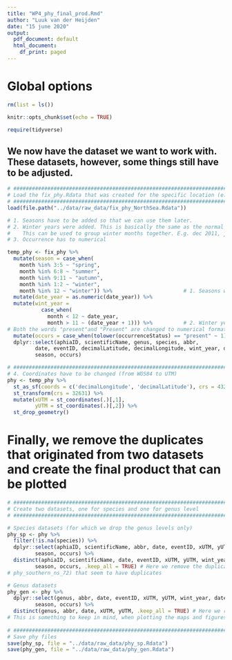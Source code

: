 ```yaml
---
title: "WP4_phy_final_prod.Rmd"
author: "Luuk van der Heijden"
date: "15 june 2020"
output:
  pdf_document: default
  html_document:
    df_print: paged
---
```


# Global options

```r
rm(list = ls())

knitr::opts_chunk$set(echo = TRUE)

require(tidyverse)
```

## We now have the dataset we want to work with. These datasets, however, some things still have to be adjusted. 

```r

# #############################################################################
# Load the fix_phy.Rdata that was created for the specific location (e.g. NorthSea)
# #############################################################################
load(file.path("../data/raw_data/fix_phy_NorthSea.Rdata"))

# 1. Seasons have to be added so that we can use them later. 
# 2. Winter years were added. This is basically the same as the normal year, except for december in which we add a year
#    This can be used to group winter months together. E.g. dec 2011, jan 2012 and feb 2012 are all in one winter season
# 3. Occurrence has to numerical

temp_phy <- fix_phy %>%
  mutate(season = case_when(
    month %in% 3:5 ~ "spring",
    month %in% 6:8 ~ "summer",
    month %in% 9:11 ~ "autumn",
    month %in% 1:2 ~ "winter",
    month %in% 12 ~ "winter")) %>%                       # 1. Seasons were added
  mutate(date_year = as.numeric(date_year)) %>%
  mutate(wint_year = 
           case_when(
             month < 12 ~ date_year,
             month > 11 ~ (date_year + 1))) %>%          # 2. Winter year was assigned 
# Both the words "present"and "Present" are changed to numerical format (or 1)
  mutate(occurs = case_when(tolower(occurrenceStatus) == "present" ~ 1)) %>% 
  dplyr::select(aphiaID, scientificName, genus, species, abbr,
         date, eventID, decimalLatitude, decimalLongitude, wint_year, date_year,
         season, occurs) 

# #############################################################################
# 4. Coordinates have to be changed (from WGS84 to UTM)
phy <- temp_phy %>% 
  st_as_sf(coords = c('decimalLongitude', 'decimalLatitude'), crs = 4326) %>%  # This was the old coordinate code
  st_transform(crs = 32631) %>%                                                # This is the new coordinate code used
  mutate(xUTM = st_coordinates(.)[,1],                                         # We then extract them and assign them
         yUTM = st_coordinates(.)[,2]) %>%                                     # to x and y columns
  st_drop_geometry()                                                           # and drop the old geometry column

```

# Finally, we remove the duplicates that originated from two datasets and create the final product that can be plotted

```r

# #############################################################################
# Create two datasets, one for species and one for genus level
# #############################################################################

# Species datasets (for which we drop the genus levels only)
phy_sp <- phy %>%
  filter(!is.na(species)) %>%
  dplyr::select(aphiaID, scientificName, abbr, date, eventID, xUTM, yUTM, wint_year, date_year,
         season, occurs) %>%
  distinct(aphiaID, scientificName, date, eventID, xUTM, yUTM, wint_year, date_year,
         season, occurs, .keep_all = TRUE) # Here we remove the duplicates that originated from two datasets (phy_southern_ns_71_73 and 
# phy_southern_ns_72) that seem to have duplicates

# Genus datasets
phy_gen <- phy %>%
  dplyr::select(genus, abbr, date, eventID, xUTM, yUTM, wint_year, date_year,
         season, occurs) %>%
  distinct(genus, abbr, date, xUTM, yUTM, .keep_all = TRUE) # Here we remove the duplicates that originated due to focussing on genera alone
# This is something to keep in mind, when plotting the maps and figures.
  
# #############################################################################
# Save phy files
save(phy_sp, file = "../data/raw_data/phy_sp.Rdata")
save(phy_gen, file = "../data/raw_data/phy_gen.Rdata")

```

